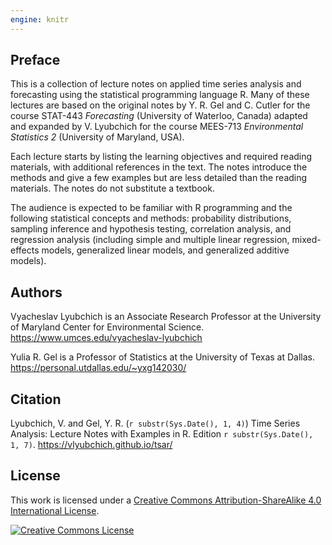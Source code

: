 ```yaml
---
engine: knitr
---
```


## Preface {.unnumbered}

This is a collection of lecture notes on applied time series analysis and forecasting using the statistical programming language R. 
Many of these lectures are based on the original notes by Y. R. Gel and C. Cutler for the course STAT-443 *Forecasting* (University of Waterloo, Canada) adapted and expanded by V. Lyubchich for the course MEES-713 *Environmental Statistics 2* (University of Maryland, USA).

Each lecture starts by listing the learning objectives and required reading materials, with additional references in the text. 
The notes introduce the methods and give a few examples but are less detailed than the reading materials. 
The notes do not substitute a textbook.

The audience is expected to be familiar with R programming and the following statistical concepts and methods:
probability distributions, 
sampling inference and hypothesis testing,
correlation analysis, 
and regression analysis (including 
simple and multiple linear regression, 
mixed-effects models, 
generalized linear models, and
generalized additive models).


## Authors {.unnumbered}

Vyacheslav Lyubchich is an Associate Research Professor at the University of Maryland Center for Environmental Science. 
<https://www.umces.edu/vyacheslav-lyubchich>

Yulia R. Gel is a Professor of Statistics at the University of Texas at Dallas.
<https://personal.utdallas.edu/~yxg142030/>


## Citation {.unnumbered}

Lyubchich, V. and Gel, Y. R. (`r substr(Sys.Date(), 1, 4)`) Time Series Analysis: Lecture Notes with Examples in R. Edition `r substr(Sys.Date(), 1, 7)`. 
<https://vlyubchich.github.io/tsar/>


## License {.unnumbered}

This work is licensed under a <a rel="license" href="https://creativecommons.org/licenses/by-sa/4.0/">Creative Commons Attribution-ShareAlike 4.0 International License</a>.

<a rel="license" href="https://creativecommons.org/licenses/by-sa/4.0/"><img alt="Creative Commons License" style="border-width:0" src="https://i.creativecommons.org/l/by-sa/4.0/88x31.png" /></a>
